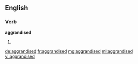 ==English==

===Verb===
'''aggrandised'''

# {{past of|aggrandise}}

[[de:aggrandised]]
[[fr:aggrandised]]
[[mg:aggrandised]]
[[ml:aggrandised]]
[[vi:aggrandised]]